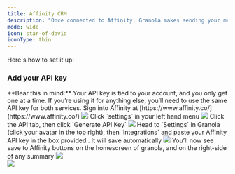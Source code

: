 ---
title: Affinity CRM
description: "Once connected to Affinity, Granola makes sending your meeting notes to your CRM as easy as one click."
mode: wide
icon: star-of-david
iconType: thin
---

Here's how to set it up:

### Add your API key

<Info>
  **Bear this in mind:** Your API key is tied to your account, and you only get
  one at a time. If you’re using it for anything else, you’ll need to use the
  same API key for both services.
</Info>

<Steps>
  <Step >
  Sign into Affinity at [https://www.affinity.co/](https://www.affinity.co/)

  <Frame>
    <img src="/images/Affinity-1.webp"/>
  </Frame>
  </Step>
  <Step >
  Click `settings` in your left hand menu

  <Frame>
    <img src="/images/Affinity-2.webp"/>
  </Frame>
  </Step>
  <Step>
  Click the API tab, then click `Generate API Key`
  <Frame>
    <img src="/images/Affinity-3.webp"/>
  </Frame>
  </Step>
  <Step >
  Head to `Settings` in Granola (click your avatar in the top right), then `Integrations` and paste your Affinity API key in the box provided . It will save automatically
  <Frame>
    <img src="/images/Affinity-4.webp"/>
  </Frame>
  </Step>
  <Step>
  You’ll now see save to Affinity buttons on the homescreen of granola, and on the right-side of any summary

  <Frame>
    <img src="/images/Affinity-5.webp"/>
  </Frame>
<br/>
  <Frame>
    <img src="/images/Affinity-6.webp"/>
  </Frame>
  </Step>
</Steps>
